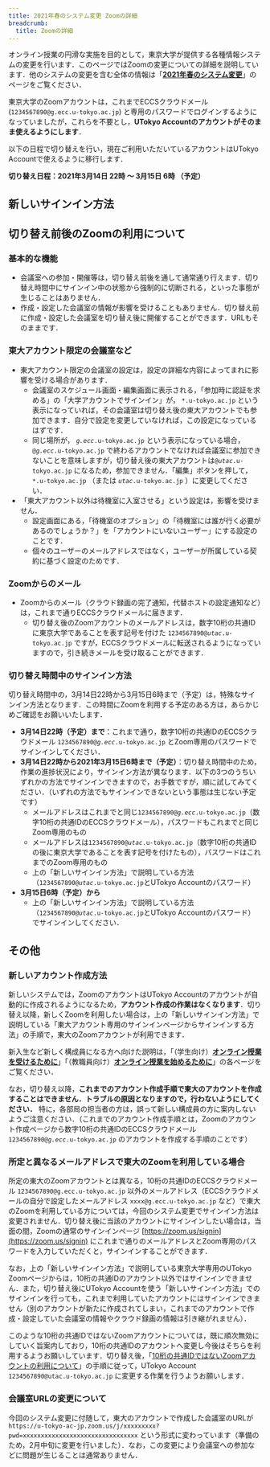 ```yaml
---
title: 2021年春のシステム変更 Zoomの詳細
breadcrumb:
  title: Zoomの詳細
---
```


オンライン授業の円滑な実施を目的として，東京大学が提供する各種情報システムの変更を行います．このページではZoomの変更についての詳細を説明しています．他のシステムの変更を含む全体の情報は「**[2021年春のシステム変更](/change2021s/)**」のページをご覧ください．

東京大学のZoomアカウントは，これまでECCSクラウドメール (`1234567890@g.ecc.u-tokyo.ac.jp`) と専用のパスワードでログインするようになっていましたが，これらを不要とし，**UTokyo Accountのアカウントがそのまま使えるようにします**．

以下の日程で切り替えを行い，現在ご利用いただいているアカウントはUTokyo Accountで使えるように移行します．

**切り替え日程：2021年3月14日 22時 ～ 3月15日 6時 （予定）**

## 新しいサインイン方法

<ZoomSignIn />

## 切り替え前後のZoomの利用について

### 基本的な機能

- 会議室への参加・開催等は，切り替え前後を通して通常通り行えます．切り替え時間中にサインイン中の状態から強制的に切断される，といった事態が生じることはありません．
- 作成・設定した会議室の情報が影響を受けることもありません．切り替え前に作成・設定した会議室を切り替え後に開催することができます．URLもそのままです．

### 東大アカウント限定の会議室など

- 東大アカウント限定の会議室の設定は，設定の詳細な内容によってまれに影響を受ける場合があります．
    - 会議室のスケジュール画面・編集画面に表示される，「参加時に認証を求める」の「大学アカウントでサインイン」が， `*.u-tokyo.ac.jp` という表示になっていれば，その会議室は切り替え後の東大アカウントでも参加できます．自分で設定を変更していなければ，この設定になっているはずです．
    - 同じ場所が， <code><em>g.ecc</em>.u-tokyo.ac.jp</code> という表示になっている場合， <code>@<em>g.ecc</em>.u-tokyo.ac.jp</code> で終わるアカウントでなければ会議室に参加できないことを意味しますが，切り替え後の東大アカウントは<code>@<em>utac</em>.u-tokyo.ac.jp</code> になるため，参加できません．「編集」ボタンを押して， `*.u-tokyo.ac.jp` （または <code><em>utac</em>.u-tokyo.ac.jp</code> ）に変更してください．
- 「東大アカウント以外は待機室に入室させる」という設定は，影響を受けません．
    - 設定画面にある，「待機室のオプション」の「待機室には誰が行く必要があるのでしょうか？」を「アカウントにいないユーザー」にする設定のことです．
    - 個々のユーザーのメールアドレスではなく，ユーザーが所属している契約に基づく設定のためです．

### Zoomからのメール

- Zoomからのメール（クラウド録画の完了通知，代替ホストの設定通知など）は，これまで通りECCSクラウドメールに届きます．
    - 切り替え後のZoomアカウントのメールアドレスは，数字10桁の共通IDに東京大学であることを表す記号を付けた <code>1234567890@<em>utac</em>.u-tokyo.ac.jp</code> ですが，ECCSクラウドメールに転送されるようになっていますので，引き続きメールを受け取ることができます．

### 切り替え時間中のサインイン方法

切り替え時間中の，3月14日22時から3月15日6時まで（予定）は，特殊なサインイン方法となります．この時間にZoomを利用する予定のある方は，あらかじめご確認をお願いいたします．

- **3月14日22時（予定）まで**：これまで通り，数字10桁の共通IDのECCSクラウドメール <code>1234567890@<em>g.ecc</em>.u-tokyo.ac.jp</code> とZoom専用のパスワードでサインインしてください．
- **3月14日22時から2021年3月15日6時まで（予定）**：切り替え時間中のため，作業の進捗状況により，サインイン方法が異なります．以下の3つのうちいずれかの方法でサインインできますので，お手数ですが，順に試してみてください．（いずれの方法でもサインインできないという事態は生じない予定です）
    - メールアドレスはこれまでと同じ<code>1234567890@<em>g.ecc</em>.u-tokyo.ac.jp</code>（数字10桁の共通IDのECCSクラウドメール），パスワードもこれまでと同じZoom専用のもの
    - メールアドレスは<code>1234567890@<em>utac</em>.u-tokyo.ac.jp</code>（数字10桁の共通IDの後に東京大学であることを表す記号を付けたもの），パスワードはこれまでのZoom専用のもの
    - 上の「新しいサインイン方法」で説明している方法（<code>1234567890@<em>utac</em>.u-tokyo.ac.jp</code>とUTokyo Accountのパスワード）
- **3月15日6時（予定）から**
    - 上の「新しいサインイン方法」で説明している方法（<code>1234567890@<em>utac</em>.u-tokyo.ac.jp</code>とUTokyo Accountのパスワード）でサインインしてください．

## その他

### 新しいアカウント作成方法

新しいシステムでは，ZoomのアカウントはUTokyo Accountのアカウントが自動的に作成されるようになるため，**アカウント作成の作業はなくなります**．切り替え以降，新しくZoomを利用したい場合は，上の「新しいサインイン方法」で説明している「東大アカウント専用のサインインページからサインインする方法」の手順で，東大のZoomアカウントが利用できます．

新入生など新しく構成員になる方へ向けた説明は，「（学生向け）**[オンライン授業を受けるために](/oc/)**」「（教職員向け）**[オンライン授業を始めるために](/faculty_members/)**」の各ページをご覧ください．

なお，切り替え以降，**これまでのアカウント作成手順で東大のアカウントを作成することはできません．トラブルの原因となりますので，行わないようにしてください．** 特に，各部局の担当者の方は，誤って新しい構成員の方に案内しないようご注意ください．（これまでのアカウント作成手順とは，Zoomのアカウント作成ページから数字10桁の共通IDのECCSクラウドメール <code>1234567890@<em>g.ecc</em>.u-tokyo.ac.jp</code> のアカウントを作成する手順のことです）

### 所定と異なるメールアドレスで東大のZoomを利用している場合

所定の東大のZoomアカウントとは異なる，10桁の共通IDのECCSクラウドメール `1234567890@g.ecc.u-tokyo.ac.jp` 以外のメールアドレス（ECCSクラウドメールの自分で設定したメールアドレス `xxxx@g.ecc.u-tokyo.ac.jp` など）で東大のZoomを利用している方については，今回のシステム変更でサインイン方法は変更されません．切り替え後に当該のアカウントにサインインしたい場合は，当面の間，Zoomの通常のサインインページ [https://zoom.us/signin](https://zoom.us/signin) にこれまで通りのメールアドレスとZoom専用のパスワードを入力していただくと，サインインすることができます．

なお，上の「新しいサインイン方法」で説明している東京大学専用のUTokyo Zoomページからは，10桁の共通IDのアカウント以外ではサインインできません．また，切り替え後にUTokyo Accountを使う「新しいサインイン方法」でのサインインを行っても，これまで利用していたアカウントにはサインインできません（別のアカウントが新たに作成されてしまい，これまでのアカウントで作成・設定していた会議室の情報やクラウド録画の情報は引き継がれません）．

このような10桁の共通IDではないZoomアカウントについては，既に順次無効にしていく旨案内しており，10桁の共通IDのアカウントへ変更し今後はそちらを利用するようお願いしています．切り替え後，「[10桁の共通IDではないZoomアカウントの利用について](/notice/zoom-address-new.html)」の手順に従って，UTokyo Account `1234567890@utac.u-tokyo.ac.jp` に変更する作業を行うようお願いします．

### 会議室URLの変更について

今回のシステム変更に付随して，東大のアカウントで作成した会議室のURLが `https://u-tokyo-ac-jp.zoom.us/j/xxxxxxxxx?pwd=xxxxxxxxxxxxxxxxxxxxxxxxxxxxxxxx` という形式に変わっています（準備のため，2月中旬に変更を行いました）．なお，この変更により会議室への参加などに問題が生じることは通常ありません．
